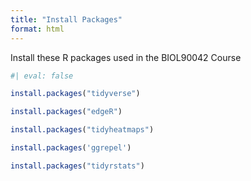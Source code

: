 ```yaml
---
title: "Install Packages"
format: html
---
```


Install these R packages used in the BIOL90042 Course

```r
#| eval: false

install.packages("tidyverse")

install.packages("edgeR")

install.packages("tidyheatmaps")

install.packages('ggrepel')

install.packages("tidyrstats")


```

